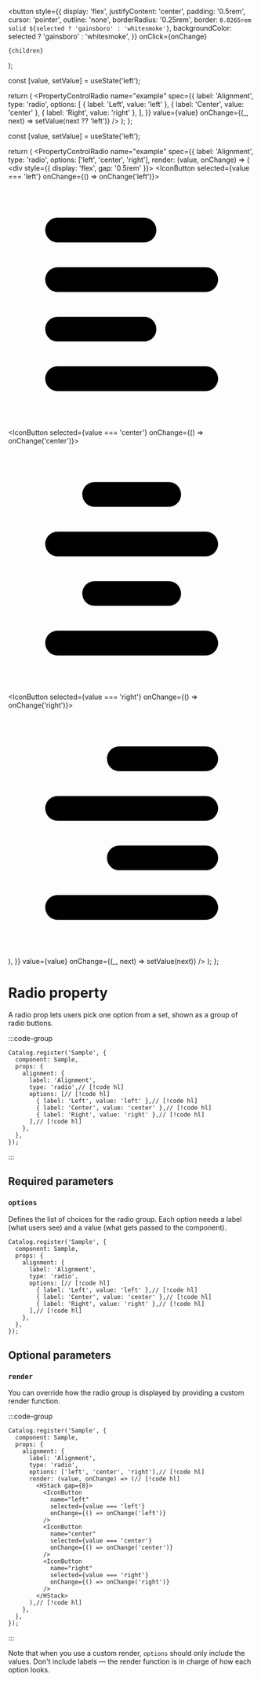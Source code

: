 
  <button
    style={{
      display: 'flex',
      justifyContent: 'center',
      padding: '0.5rem',
      cursor: 'pointer',
      outline: 'none',
      borderRadius: '0.25rem',
      border: `0.0265rem solid ${selected ? 'gainsboro' : 'whitesmoke'}`,
      backgroundColor: selected ? 'gainsboro' : 'whitesmoke',
    }}
    onClick={onChange}
  >
    {children}
  </button>
);


  const [value, setValue] = useState('left');

  return (
    <PropertyControlRadio
      name="example"
      spec={{
        label: 'Alignment',
        type: 'radio',
        options: [
          { label: 'Left', value: 'left' },
          { label: 'Center', value: 'center' },
          { label: 'Right', value: 'right' },
        ],
      }}
      value={value}
      onChange={(_, next) => setValue(next ?? 'left')}
    />
  );
};

  const [value, setValue] = useState('left');

  return (
    <PropertyControlRadio
      name="example"
      spec={{
        label: 'Alignment',
        type: 'radio',
        options: ['left', 'center', 'right'],
        render: (value, onChange) => (
          <div style={{ display: 'flex', gap: '0.5rem' }}>
            <IconButton selected={value === 'left'} onChange={() => onChange('left')}>
              <svg xmlns="http://www.w3.org/2000/svg" width={16} height={16} viewBox="0 0 640 640">
                <path d="M384 128C384 145.7 369.7 160 352 160L128 160C110.3 160 96 145.7 96 128C96 110.3 110.3 96 128 96L352 96C369.7 96 384 110.3 384 128zM384 384C384 401.7 369.7 416 352 416L128 416C110.3 416 96 401.7 96 384C96 366.3 110.3 352 128 352L352 352C369.7 352 384 366.3 384 384zM96 256C96 238.3 110.3 224 128 224L512 224C529.7 224 544 238.3 544 256C544 273.7 529.7 288 512 288L128 288C110.3 288 96 273.7 96 256zM544 512C544 529.7 529.7 544 512 544L128 544C110.3 544 96 529.7 96 512C96 494.3 110.3 480 128 480L512 480C529.7 480 544 494.3 544 512z" />
              </svg>
            </IconButton>
            <IconButton selected={value === 'center'} onChange={() => onChange('center')}>
              <svg xmlns="http://www.w3.org/2000/svg" width={16} height={16} viewBox="0 0 640 640">
                <path d="M448 128C448 110.3 433.7 96 416 96L224 96C206.3 96 192 110.3 192 128C192 145.7 206.3 160 224 160L416 160C433.7 160 448 145.7 448 128zM544 256C544 238.3 529.7 224 512 224L128 224C110.3 224 96 238.3 96 256C96 273.7 110.3 288 128 288L512 288C529.7 288 544 273.7 544 256zM96 512C96 529.7 110.3 544 128 544L512 544C529.7 544 544 529.7 544 512C544 494.3 529.7 480 512 480L128 480C110.3 480 96 494.3 96 512zM448 384C448 366.3 433.7 352 416 352L224 352C206.3 352 192 366.3 192 384C192 401.7 206.3 416 224 416L416 416C433.7 416 448 401.7 448 384z" />
              </svg>
            </IconButton>
            <IconButton selected={value === 'right'} onChange={() => onChange('right')}>
              <svg xmlns="http://www.w3.org/2000/svg" width={16} height={16} viewBox="0 0 640 640">
                <path d="M544 128C544 145.7 529.7 160 512 160L288 160C270.3 160 256 145.7 256 128C256 110.3 270.3 96 288 96L512 96C529.7 96 544 110.3 544 128zM544 384C544 401.7 529.7 416 512 416L288 416C270.3 416 256 401.7 256 384C256 366.3 270.3 352 288 352L512 352C529.7 352 544 366.3 544 384zM96 256C96 238.3 110.3 224 128 224L512 224C529.7 224 544 238.3 544 256C544 273.7 529.7 288 512 288L128 288C110.3 288 96 273.7 96 256zM544 512C544 529.7 529.7 544 512 544L128 544C110.3 544 96 529.7 96 512C96 494.3 110.3 480 128 480L512 480C529.7 480 544 494.3 544 512z" />
              </svg>
            </IconButton>
          </div>
        ),
      }}
      value={value}
      onChange={(_, next) => setValue(next)}
    />
  );
};

# Radio property

A radio prop lets users pick one option from a set, shown as a group of radio buttons.

:::code-group
<div data-title="Preview">
  <BasicUsage />
</div>

```tsx showLineNumbers [Code]
Catalog.register('Sample', {
  component: Sample,
  props: {
    alignment: {
      label: 'Alignment',
      type: 'radio',// [!code hl]
      options: [// [!code hl]
        { label: 'Left', value: 'left' },// [!code hl]
        { label: 'Center', value: 'center' },// [!code hl]
        { label: 'Right', value: 'right' },// [!code hl]
      ],// [!code hl]
    },
  },
});
```
:::

## Required parameters

### `options`

Defines the list of choices for the radio group.
Each option needs a label (what users see) and a value (what gets passed to the component).

```tsx showLineNumbers
Catalog.register('Sample', {
  component: Sample,
  props: {
    alignment: {
      label: 'Alignment',
      type: 'radio',
      options: [// [!code hl]
        { label: 'Left', value: 'left' },// [!code hl]
        { label: 'Center', value: 'center' },// [!code hl]
        { label: 'Right', value: 'right' },// [!code hl]
      ],// [!code hl]
    },
  },
});
```

## Optional parameters

### `render`

You can override how the radio group is displayed by providing a custom render function.

:::code-group
<div data-title="Preview">
  <WithCustomRender />
</div>

```tsx showLineNumbers [Code]
Catalog.register('Sample', {
  component: Sample,
  props: {
    alignment: {
      label: 'Alignment',
      type: 'radio',
      options: ['left', 'center', 'right'],// [!code hl]
      render: (value, onChange) => (// [!code hl]
        <HStack gap={8}>
          <IconButton
            name="left"
            selected={value === 'left'}
            onChange={() => onChange('left')}
          />
          <IconButton
            name="center"
            selected={value === 'center'}
            onChange={() => onChange('center')}
          />
          <IconButton
            name="right"
            selected={value === 'right'}
            onChange={() => onChange('right')}
          />
        </HStack>
      ),// [!code hl]
    },
  },
});
```
:::

Note that when you use a custom render, `options` should only include the values.
Don't include labels — the render function is in charge of how each option looks.
